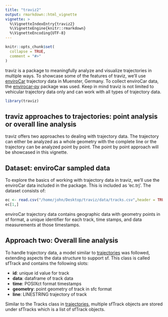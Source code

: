 ```yaml
---
title: "traviz2"
output: rmarkdown::html_vignette
vignette: >
  %\VignetteIndexEntry{traviz2}
  %\VignetteEngine{knitr::rmarkdown}
  %\VignetteEncoding{UTF-8}
---
```


```r
knitr::opts_chunk$set(
  collapse = TRUE,
  comment = "#>"
)
```
traviz is a package to meaningfully analyze and visualize trajectories in multiple ways. To showcase some of the features of traviz, we'll use [enviroCar](https://envirocar.org/?lng=en) trajectory data in Muenster, Germany. To collect enviroCar data, the [envirocar-py](https://github.com/enviroCar/envirocar-py) package was used. Keep in mind traviz is not limited to vehicular trajectory data only and can work with all types of trajectory data. 
```r
library(traviz)
```
## traviz approaches to trajectories: point analysis or overall line analysis

traviz offers two approaches to dealing with trajectory data. The trajectory can either be analyzed as a whole geometry with the complete line or the trajectory can be analyzed point by point. The point by point approach will be showcased in this vignette.

## Dataset: enviroCar sampled data

To explore the basics of working with trajectory data in traviz, we'll use the enviroCar data included in the package. This is included as 'ec.trj'. The dataset consists of:
```r
ec <- read.csv("/home/john/Desktop/traviz/data/tracks.csv",header = TRUE, check.names = TRUE)
ec[1,]
```
enviroCar trajectory data contains geographic data with geometry points in sf format, a unique identifier for each track, time stamps, and data measurements at those timestamps. 

## Approach two: Overall line analysis
To handle trajectory data, a model similar to [trajectories](https://github.com/edzer/trajectories) was followed, extending aspects the data structure to support sf. This class is called sfTrack and contains the following slots:

* **id**: unique id value for track
* **data**: dataframe of track data
* **time**: POSIXct format timestamps
* **geometry**: point geometry of track in sfc format
* **line**: LINESTRING trajectory of track

Similar to the Tracks class in [trajectories](https://github.com/edzer/trajectories), multiple sfTrack objects are stored under sfTracks which is a list of sfTrack objects.
